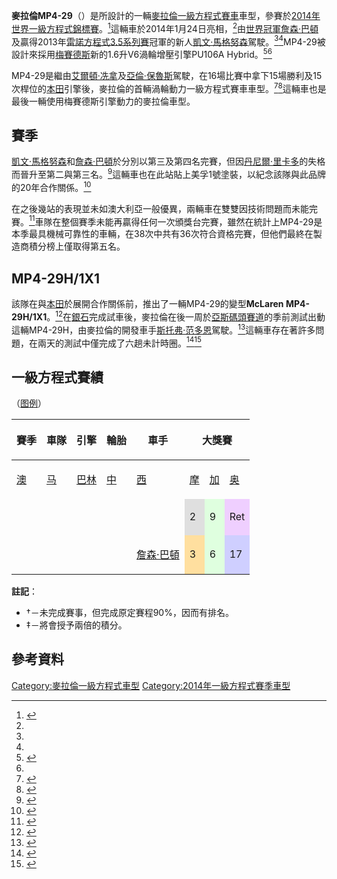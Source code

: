 {{noteTA
|G1=F1
}}
{{Racing car
| Car_name = 麥拉倫MP4-29<br>McLaren MP4-29
| Image = [[File:Mclaren_MP4-29_Jenson_Button_2014_F1_Chinese_GP.jpg|275px]]
| Category = [[一級方程式賽車|一級方程式賽車]]
| Constructor = [[麥拉倫車隊|麥拉倫車隊]]
| Designer = {{le|蒂姆·戈斯|Tim Goss}}（技術總監）
| Predecessor = {{le|麥拉倫MP4-28|McLaren MP4-28}}
| Successor = [[麥拉倫MP4-30|麥拉倫MP4-30]]
| Team = [[麥拉倫車隊|麥拉倫梅賽德斯車隊]]<ref>{{cite news|title=McLaren to lose Vodafone title sponsorship|url=http://www.f1fanatic.co.uk/2013/03/14/mclaren-lose-vodafone-title-sponsorship/|first=Keith|last=Collantine|work=F1 Fanatic|publisher=Keith Collantine|date=2013-03-14|accessdate=2013-04-07|archive-date=2017-09-08|archive-url=https://web.archive.org/web/20170908012037/http://www.f1fanatic.co.uk/2013/03/14/mclaren-lose-vodafone-title-sponsorship/|dead-url=no}}</ref>
| Drivers = 20. {{flagicon|DEN}} [[凱文·馬格努森|凱文·馬格努森]]<ref name="Magnussen">{{cite news|title=Kevin Magnussen signs to race for McLaren in Formula 1 in 2014|url=http://www.autosport.com/news/report.php/id/111297|first=Jonathan|last=Noble|work=Autosport.com|publisher=Haymarket Publications|date=2013-11-14|accessdate=2013-11-14|archive-date=2017-04-04|archive-url=https://web.archive.org/web/20170404130705/http://www.autosport.com/news/report.php/id/111297/|dead-url=no}}</ref><br>22. {{flagicon|GBR}} [[詹森·巴頓|詹森·巴頓]]<ref name="Button">{{cite news|title=McLaren: Button's 2014 team-mate not signed yet|url=http://www.f1fanatic.co.uk/2013/11/13/mclaren-buttons-2014-team-mate-not-signed-yet/|first=Keith|last=Collantine|work=F1 Fanatic|publisher=Keith Collantine|date=2013-11-13|accessdate=2013-11-13|archive-date=2017-08-26|archive-url=https://web.archive.org/web/20170826200059/http://www.f1fanatic.co.uk/2013/11/13/mclaren-buttons-2014-team-mate-not-signed-yet/|dead-url=no}}</ref>
| Technical ref  = <ref name="specs">{{cite news|title=2014 McLaren Mercedes MP4-29 - Technical Specifications|url=http://www.mclaren.com/formula1/car/|accessdate=2014-01-24|work=McLaren Formula 1|publisher=[[McLaren|McLaren]]|deadurl=yes|archiveurl=https://web.archive.org/web/20141020023312/http://www.mclaren.com/formula1/car/|archivedate=2014-10-20}}</ref>
| Chassis = 結合座艙控制器與燃料電池的碳纖維複合材料
| Front suspension = 碳纖維橫臂與推桿懸掛部件運行的內側扭桿與避震器系統
| Rear suspension = 碳纖維橫臂與拉桿懸掛部件運行的內側扭桿與避震器系統
| Engine name = 梅賽德斯PU106A Hybrid<ref name="PU106A">{{cite web|title=Mercedes names 2014 F1 V6 Engine 'PU106A Hybrid'|url=http://thisisf1.com/2014/01/22/mercedes-names-2014-f1-v6-engine-pu106a-hybrid/|publisher=This Is F1|accessdate=2014-01-23|archive-url=https://web.archive.org/web/20140225203709/http://thisisf1.com/2014/01/22/mercedes-names-2014-f1-v6-engine-pu106a-hybrid/|archive-date=2014-02-25|dead-url=yes}}</ref>
| Capacity  = {{convert|1.6|L|cuin|0|abbr=off}}
| Configuration = [[V6引擎|V6]]，
| Turbo/NA = [[渦輪增壓器|渦輪增壓]]，
| Engine position = [[中置後驅|中置後驅]]
| Gearbox name = [[麥拉倫車隊|麥拉倫]]賽車變速箱，
| Gears = 八個進檔及一個倒檔，
| Type = 手動式無縫換檔撥片，及
| Differential = 配有多片式限滑離合器的行星差動齒輪
| Weight = {{convert|691|kg|lb|1|abbr=off}}（連同車手）
| Fuel = [[艾克森美孚|艾克森美孚]]/[[埃索|埃索]]高性能無鉛汽油（5.75%生物燃料）<br>[[美孚石油|美孚]]協同燃油系統<br>[[美孚1號|美孚1號]]潤滑油
| Tyres = [[倍耐力|倍耐力]]P Zero（乾）、Cinturato（濕）
| Debut = [[2014年澳大利亞大獎賽|2014年澳大利亞大獎賽]]
| Races = 19
| Wins = 0
| Poles = 0
| Fastest_laps = 0
}}

'''麥拉倫MP4-29'''（{{lang-en|McLaren MP4-29}}）是{{le|蒂姆·戈斯|Tim Goss}}所設計的一輛[[麥拉倫車隊|麥拉倫]][[一級方程式賽車|一級方程式賽車]]車型，參賽於[[2014年世界一級方程式錦標賽|2014年世界一級方程式錦標賽]]。<ref name="launch">{{cite news|title=McLaren reveals new F1 car launch date|url=http://www.autosport.com/news/report.php/id/112049|first=Jonathan|last=Noble|work=Autosport|publisher=Jonathan Noble|date=2014-01-07|accessdate=2014-01-07|archive-date=2017-03-31|archive-url=https://web.archive.org/web/20170331183637/http://www.autosport.com/news/report.php/id/112049|dead-url=no}}</ref>這輛車於2014年1月24日亮相，<ref name="launch" />由{{F1|2009}}[[F1世界車手冠軍列表|世界冠軍]][[詹森·巴頓|詹森·巴頓]]及贏得2013年[[雷諾方程式3.5系列賽|雷諾方程式3.5系列賽]]冠軍的新人[[凱文·馬格努森|凱文·馬格努森]]駕駛。<ref name="Magnussen"/><ref name="Button"/>MP4-29被設計來採用[[梅賽德斯車隊|梅賽德斯]]新的1.6升V6渦輪增壓引擎PU106A Hybrid。<ref>{{cite news|title=McLaren believes switch to Honda engines will not compromise 2014|url=http://www.autosport.com/news/report.php/id/107447|first=Jonathan|last=Noble|work=Autosport.com|publisher=Haymarket Publications|date=2013-05-16|accessdate=2013-05-17|quote=McLaren believes its world championship challenge with Mercedes next year will not be compromised by its planned switch to Honda engines for 2015.|archive-date=2019-08-08|archive-url=https://web.archive.org/web/20190808034418/https://www.autosport.com/f1/news/107447/honda-switch-wont-hurt-2014--mclaren|dead-url=no}}</ref><ref name="PU106A"/>

MP4-29是繼{{le|1988年世界一級方程式錦標賽|1988 Formula One season|1988年}}由[[艾爾頓·冼拿|艾爾頓·冼拿]]及[[亞倫·保魯斯|亞倫·保魯斯]]駕駛，在16場比賽中拿下15場勝利及15次桿位的[[本田車隊|本田]]引擎{{le|麥拉倫MP4/4|McLaren MP4/4|MP4/4}}後，麥拉倫的首輛渦輪動力一級方程式賽車車型。<ref>{{cite news|title=McLaren MP4-29 Mercedes|url=http://www.f1technical.net/f1db/cars/1012/mclaren-mp4-29|work=F1Technical.net|accessdate=2015-01-27|archive-date=2015-02-15|archive-url=https://web.archive.org/web/20150215081808/http://www.f1technical.net/f1db/cars/1012/mclaren-mp4-29|dead-url=no}}</ref><ref>{{cite news|title=McLaren unveil MP4-29 car for 2014 Formula 1 season|url=http://www.bbc.com/sport/0/formula1/25858643|first=Andrew|last=Benson|work=[[BBC_Sport|BBC Sport]]|publisher=[[BBC|BBC]]|date=2014-01-24|accessdate=2015-01-27|archive-date=2015-10-17|archive-url=https://web.archive.org/web/20151017220637/http://www.bbc.com/sport/0/formula1/25858643|dead-url=no}}</ref>這輛車也是最後一輛使用梅賽德斯引擎動力的麥拉倫車型。

==賽季==
[[凱文·馬格努森|凱文·馬格努森]]和[[詹森·巴頓|詹森·巴頓]]於{{F1 GP|2014|澳大利亞}}分別以第三及第四名完賽，但因[[丹尼爾·里卡多|丹尼爾·里卡多]]的失格而晉升至第二與第三名。<ref name="Dan DQ">{{cite news|title=Red Bull's Daniel Ricciardo disqualified from the results of the Australian GP|url=http://www1.skysports.com/f1/news/24239/9216794/red-bulls-daniel-ricciardo-disqualified-from-the-results-of-the-australian-gp|accessdate=2014-03-16|newspaper=Skysports F1|archive-date=2014-10-18|archive-url=https://web.archive.org/web/20141018131110/http://www1.skysports.com/f1/news/24239/9216794/red-bulls-daniel-ricciardo-disqualified-from-the-results-of-the-australian-gp|dead-url=no}}</ref>這輛車也在此站貼上美孚1號塗裝，以紀念該隊與此品牌的20年合作關係。<ref>{{cite news|title=Mobil 1 and McLaren Celebrate 20-Year Partnership in Formula 1|url=http://www.mclaren.com/formula1/partners/Mobil1/mobil-1-and-mclaren-celebrate-20-year-partnership-formula-1/|accessdate=2015-01-27|work=mclaren.com|publisher=[[McLaren|McLaren]]|date=2014-03-13|archive-date=2015-02-19|archive-url=https://web.archive.org/web/20150219063012/http://www.mclaren.com/formula1/partners/Mobil1/mobil-1-and-mclaren-celebrate-20-year-partnership-formula-1/|dead-url=no}}</ref>

在之後幾站的表現並未如澳大利亞一般優異，兩輛車在{{F1 GP|2014|巴林}}雙雙因技術問題而未能完賽。<ref>{{cite news|title=Bahrain Grand Prix Race Report|url=http://www.mclaren.com/formula1/2014/bahrain-grand-prix/Bahrain-grand-prix-race-report_2/|work=mclaren.com|publisher=[[McLaren|McLaren]]|date=2014-04-06|accessdate=2015-01-27|archive-date=2015-04-02|archive-url=https://web.archive.org/web/20150402084909/http://www.mclaren.com/formula1/2014/bahrain-grand-prix/Bahrain-grand-prix-race-report_2/|dead-url=no}}</ref>車隊在整個賽季未能再贏得任何一次頒獎台完賽，雖然在統計上MP4-29是本季最具機械可靠性的車輛，在38次中共有36次符合資格完賽，但他們最終在製造商積分榜上僅取得第五名。

==MP4-29H/1X1==
該隊在與[[本田技研工業|本田]]於{{F1|2015}}展開合作關係前，推出了一輛MP4-29的變型'''McLaren MP4-29H/1X1'''。<ref>{{cite news|url=http://www.f1fanatic.co.uk/2014/11/25/first-mclaren-honda-test-went-well-boullier/|title=First McLaren-Honda test "went well", says Boullier|first=Keith|last=Collantine|work=F1 Fanatic|publisher=Keith Collantine|date=2014-11-25|accessdate=2014-11-25|archive-date=2014-11-27|archive-url=https://web.archive.org/web/20141127200042/http://www.f1fanatic.co.uk/2014/11/25/first-mclaren-honda-test-went-well-boullier/|dead-url=yes}}</ref>在[[銀石賽道|銀石]]完成試車後，麥拉倫在{{F1 GP|2014|阿布達比}}後一周於[[亞斯碼頭賽道|亞斯碼頭賽道]]的季前測試出動這輛MP4-29H，由麥拉倫的開發車手[[斯托弗·范多恩|斯托弗·范多恩]]駕駛。<ref>{{cite news|title=McLaren to use B-spec car in Abu Dhabi|url=http://www1.skysports.com/f1/report/12479/9559195/mclaren-to-run-b-car-in-abu-dhabi|publisher=[[Sky_Sports|Sky Sports]]|date=2014-11-10|accessdate=2014-11-10|archive-date=2014-11-10|archive-url=https://web.archive.org/web/20141110211813/http://www1.skysports.com/f1/report/12479/9559195/mclaren-to-run-b-car-in-abu-dhabi|dead-url=no}}</ref>這輛車存在著許多問題，在兩天的測試中僅完成了六趟未計時圈。<ref>{{cite news|url=http://www.formula1.com/news/headlines/2014/11/16696.html|title=Bottas puts Williams on top in Abu Dhabi test|work=Formula1.com|publisher=[[Formula_One_Group|Formula One Administration]]|date=2014-11-25|accessdate=2014-12-15|archive-date=2014-12-16|archive-url=https://web.archive.org/web/20141216020241/http://www.formula1.com/news/headlines/2014/11/16696.html|dead-url=no}}</ref><ref>{{cite news|url=http://www.formula1.com/news/headlines/2014/11/16698.html|title=Wehrlein fastest for Mercedes as Abu Dhabi test ends|work=Formula1.com|publisher=[[Formula_One_Group|Formula One Administration]]|date=2014-11-26|accessdate=2014-12-15|archive-date=2014-12-16|archive-url=https://web.archive.org/web/20141216014721/http://www.formula1.com/news/headlines/2014/11/16698.html|dead-url=no}}</ref>

==一級方程式賽績==
（[[:Template:F1_driver_results_legend|图例]]）
{| class="wikitable" style="text-align:center; font-size:90%"
|-
! rowspan="2" | 賽季
! rowspan="2" | 車隊
! rowspan="2" | 引擎
! rowspan="2" | 輪胎
! rowspan="2" | 車手
! colspan="19" | 大獎賽
! rowspan="2" | 積分
! rowspan="2" | 排名
|-
! [[2014年澳大利亚大奖赛|澳]]
! [[2014年马来西亚大奖赛|马]]
! [[2014年巴林大奖赛|巴林]]
! [[2014年中国大奖赛|中]]
! [[2014年西班牙大奖赛|西]]
! [[2014年摩纳哥大奖赛|摩]]
! [[2014年加拿大大奖赛|加]]
! [[2014年奥地利大奖赛|奥]]
! [[2014年英国大奖赛|英]]
! [[2014年德国大奖赛|德]]
! [[2014年匈牙利大奖赛|匈]]
! [[2014年比利时大奖赛|比]]
! [[2014年意大利大奖赛|-{zh-hans:意;zh-hk:意;zh-tw:義;}-]]
! [[2014年新加坡大奖赛|新]]
! [[2014年日本大奖赛|日]]
! [[2014年俄罗斯大奖赛|俄]]
! [[2014年美国大奖赛|美]]
! [[2014年巴西大奖赛|巴西]]
! [[2014年阿布扎比大奖赛|阿]]{{sup|‡}}
|-
! rowspan=2 | {{F1|2014}}
| rowspan=2 | {{nowrap|[[麥拉倫車隊|麥拉倫梅賽德斯車隊]]}}
| rowspan=2 | {{nowrap|[[梅賽德斯車隊|梅賽德斯]]PU106A Hybrid}}
| rowspan=2 | {{Pirelli}}
| align="center" | {{nowrap|[[凱文·馬格努森|凱文·馬格努森]]}}
|style="background-color:#dfdfdf"| 2
|style="background-color:#dfffdf"| 9
|style="background-color:#efcfff"| Ret
|style="background-color:#cfcfff"| 13
|style="background-color:#cfcfff"| 12
|style="background-color:#dfffdf"| 10
|style="background-color:#dfffdf"| 9
|style="background-color:#dfffdf"| 7
|style="background-color:#dfffdf"| 7
|style="background-color:#dfffdf"| 9
|style="background-color:#cfcfff"| 12
|style="background-color:#cfcfff"| 12
|style="background-color:#dfffdf"| 10
|style="background-color:#dfffdf"| 10
|style="background-color:#cfcfff"| 14
|style="background-color:#dfffdf"| 5
|style="background-color:#dfffdf"| 8
|style="background-color:#dfffdf"| 9
|style="background-color:#cfcfff"| 11
!rowspan="2"| 181
!rowspan="2"| 第5
|-
| align="center" | [[詹森·巴頓|詹森·巴頓]]
|style="background-color:#ffdf9f"| 3
|style="background-color:#dfffdf"| 6
|style="background-color:#cfcfff"| 17{{sup|†}}
|style="background-color:#cfcfff"| 11
|style="background-color:#cfcfff"| 11
|style="background-color:#dfffdf"| 6
|style="background-color:#dfffdf"| 4
|style="background-color:#cfcfff"| 11
|style="background-color:#dfffdf"| 4
|style="background-color:#dfffdf"| 8
|style="background-color:#dfffdf"| 10
|style="background-color:#dfffdf"| 6
|style="background-color:#dfffdf"| 8
|style="background-color:#efcfff"| Ret
|style="background-color:#dfffdf"| 5
|style="background-color:#dfffdf"| 4
|style="background-color:#cfcfff"| 12
|style="background-color:#dfffdf"| 4
|style="background-color:#dfffdf"| 5
|}
'''註記'''：
*†－未完成賽事，但完成原定賽程90%，因而有排名。
*‡－{{F1 GP|2014|阿布達比}}將會授予兩倍的積分。

==參考資料==
{{reflist}}

{{McLaren}}

{{DEFAULTSORT:McLaren MP4-29}}
[[Category:麥拉倫一級方程式車型|Category:麥拉倫一級方程式車型]]
[[Category:2014年一級方程式賽季車型|Category:2014年一級方程式賽季車型]]